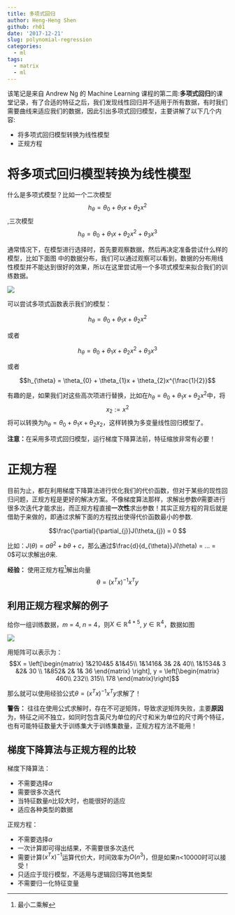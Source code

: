 ```yaml
---
title: 多项式回归
author: Heng-Heng Shen
github: rh01
date: '2017-12-21'
slug: polynomial-regression
categories:
  - ml
tags:
  - matrix
  - ml
---
```


\noindent 该笔记是来自 Andrew Ng 的 Machine Learning 课程的第二周:**多项式回归**的课堂记录，有了合适的特征之后，我们发现线性回归并不适用于所有数据，有时我们需要曲线来适应我们的数据，因此引出多项式回归模型，主要讲解了以下几个内容:


- 将多项式回归模型转换为线性模型
- 正规方程




# 将多项式回归模型转换为线性模型

什么是多项式模型？比如一个二次模型$$h_{\theta} = \theta_{0} + \theta_{1}x + \theta_{2}x^2$$,三次模型$$h_{\theta} = \theta_{0} + \theta_{1}x + \theta_{2}x^2 + \theta_{3}x^3$$

通常情况下，在模型进行选择时，首先要观察数据，然后再决定准备尝试什么样的模型，比如下面图\ref{figure:polynomial} 中的数据分布，我们可以通过观察可以看到，数据的分布用线性模型并不能达到很好的效果，所以在这里尝试用一个多项式模型来拟合我们的训练数据。


\begin{figure}[htbp]
\begin{center}
  \includegraphics[width=0.6\textwidth]{polynomial.png}
  \caption{多项式拟合}\label{figure:polynomial}
\end{center}
\end{figure}

![](http://olrs8j04a.bkt.clouddn.com/17-12-21/67294778.jpg)

可以尝试多项式函数表示我们的模型：

$$h_{\theta} = \theta_{0} + \theta_{1}x + \theta_{2}x^2$$

或者

$$h_{\theta} = \theta_{0} + \theta_{1}x + \theta_{2}x^2 + \theta_{3}x^3$$

或者

$$h_{\theta} = \theta_{0} + \theta_{1}x + \theta_{2}x^{\frac{1}{2}}$$

有趣的是，如果我们对这些高次项进行替换，比如在$h_{\theta} = \theta_{0} + \theta_{1}x + \theta_{2}x^2$中，将
$$x_{2} := x^{2}$$
将可以转换为$h_{\theta} = \theta_{0} + \theta_{1}x + \theta_{2}x_{2}$，这样转换为多变量线性回归模型了。

**注意：**在采用多项式回归模型，运行梯度下降算法前，特征缩放非常有必要！

# 正规方程
目前为止，都在利用梯度下降算法进行优化我们的代价函数，但对于某些的现性回归问题，正规方程是更好的解决方案。不像梯度算法那样，求解出参数$\theta$需要进行很多次迭代才能求出，而正规方程直接**一次性**求出参数！其实正规方程的背后就是借助于\textbf{微积分}来做的，即通过求解下面的方程找出使得代价函数最小的参数.

$$\frac{\partial}{\partial_{j}}J(\theta_{j}) = 0 $$

比如：$J(\theta) = a\theta^{2} + b\theta + c$，那么通过$\frac{d}{d_{\theta}}J(\theta) = ... = 0$可以求解出$\theta$来.

**经验：** 使用正规方程^[最小二乘解]解出向量$$\theta = (x^{T}x)^{-1}x^{T}y$$

## 利用正规方程求解的例子
给你一组训练数据，$m$ = 4, $n$ = 4，则$X \in \mathbb{R}^{4*5}$, $y \in \mathbb{R}^{4}$，数据如图\ref{figure:data}

 
\begin{figure}[htbp]
\begin{center}
  \includegraphics[width=0.6\textwidth]{data.png}
  \caption{数据}\label{figure:data}
\end{center}
\end{figure}

![](http://olrs8j04a.bkt.clouddn.com/17-12-21/66125159.jpg)

用矩阵可以表示为：
$$X = \left[\begin{matrix}
1&2104&5 &1&45\\
1&1416& 3& 2& 40\\
1&1534& 3 &2& 30 \\
1&852& 2& 1& 36
\end{matrix}
\right],
y = \left[\begin{matrix}
460\\
232\\
315\\
178
\end{matrix}\right]$$

那么就可以使用经验公式$\theta = (x^{T}x)^{-1}x^{T}y$求解了！


**警告：** 往往在使用公式求解时，存在不可逆矩阵，导致求逆矩阵失败，主要**原因**为，特征之间不独立，如同时包含英尺为单位的尺寸和米为单位的尺寸两个特征，也有可能特征数量大于训练集大于训练集数量，正规方程方法不能用！

## 梯度下降算法与正规方程的比较

梯度下降算法：


- 不需要选择$\alpha$
- 需要很多次迭代
- 当特征数量$n$比较大时，也能很好的适应
- 适应各种类型的数据


正规方程：


- 不需要选择$\alpha$
- 一次计算即可得出结果，不需要很多次迭代
- 需要计算$(x^{T}x)^{-1}$运算代价大，时间效率为$O(n^3)$，但是如果n<10000时可以接受！
- 只适应于现行模型，不适用与逻辑回归等其他类型
- 不需要归一化特征变量

